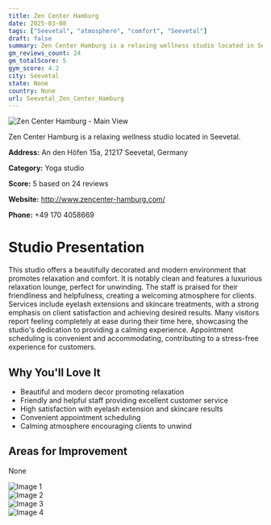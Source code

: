 ```yaml
---
title: Zen Center Hamburg
date: 2025-03-08
tags: ["Seevetal", "atmosphere", "comfort", "Seevetal"]  
draft: false
summary: Zen Center Hamburg is a relaxing wellness studio located in Seevetal.
gm_reviews_count: 24
gm_totalScore: 5
gym_score: 4.2
city: Seevetal
state: None
country: None
url: Seevetal_Zen_Center_Hamburg
---
```


<div className="aspect-[16/9] relative my-8">
  <img 
    src="https://lh5.googleusercontent.com/p/AF1QipPL-PtQg1r35mMxuNfKLM-MoYOzbgCB6NbfexTr=w1920-h1080-k-no"
    alt="Zen Center Hamburg - Main View"
    className="object-cover absolute inset-0 w-full h-full rounded-lg"
  />
</div>

Zen Center Hamburg is a relaxing wellness studio located in Seevetal.

**Address:** An den Höfen 15a, 21217 Seevetal, Germany

**Category:** Yoga studio

**Score:** 5 based on 24 reviews

**Website:** http://www.zencenter-hamburg.com/

**Phone:** +49 170 4058669

# Studio Presentation

This studio offers a beautifully decorated and modern environment that promotes relaxation and comfort. It is notably clean and features a luxurious relaxation lounge, perfect for unwinding. The staff is praised for their friendliness and helpfulness, creating a welcoming atmosphere for clients. Services include eyelash extensions and skincare treatments, with a strong emphasis on client satisfaction and achieving desired results. Many visitors report feeling completely at ease during their time here, showcasing the studio's dedication to providing a calming experience. Appointment scheduling is convenient and accommodating, contributing to a stress-free experience for customers.

## Why You'll Love It

- Beautiful and modern decor promoting relaxation
- Friendly and helpful staff providing excellent customer service
- High satisfaction with eyelash extension and skincare results
- Convenient appointment scheduling
- Calming atmosphere encouraging clients to unwind

## Areas for Improvement

None

<div className="grid grid-cols-1 xl:grid-cols-2 gap-4 my-8">
<div className="aspect-[4/3] relative"><img src="https://lh5.googleusercontent.com/p/AF1QipNSRgXRIzcZM46IazBcdnk4MulysxkL4L6Yh8eg=w1920-h1080-k-no" alt="Image 1" className="object-cover absolute inset-0 w-full h-full rounded-lg" /></div>
<div className="aspect-[4/3] relative"><img src="https://lh5.googleusercontent.com/p/AF1QipNYwvc1fmT51bmjT96zPXK_GjM9S2eew3H45Rlh=w1920-h1080-k-no" alt="Image 2" className="object-cover absolute inset-0 w-full h-full rounded-lg" /></div>
<div className="aspect-[4/3] relative"><img src="https://lh5.googleusercontent.com/p/AF1QipOhM8nwStQhdgBWUfv4mXoiQJW9vjW4eO3hqG85=w1920-h1080-k-no" alt="Image 3" className="object-cover absolute inset-0 w-full h-full rounded-lg" /></div>
<div className="aspect-[4/3] relative"><img src="https://lh5.googleusercontent.com/p/AF1QipOAnelcnEZ36VISonU5MTLNQROTB8WqC99TMOWm=w1920-h1080-k-no" alt="Image 4" className="object-cover absolute inset-0 w-full h-full rounded-lg" /></div>
</div>